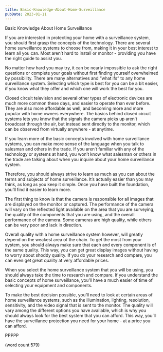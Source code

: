 ```yaml
---
title: Basic-Knowledge-About-Home-Surveillance
pubDate: 2023-01-11
---
```


Basic Knowledge About Home Surveillance

If you are interested in protecting your home with a surveillance system, you should first grasp the concepts of the technology.  There are several home surveillance systems to choose from, making it in your best interest to learn all you can.  Most aren’t hard to install or monitor - providing you have the right guide to assist you.

No matter how hard you may try, it can be nearly impossible to ask the right questions or complete your goals without first finding yourself overwhelmed by possibility.  There are many alternatives and “what ifs” to any home surveillance system.  Selecting which type is best for you can be a bit easier, if you know what they offer and which one will work the best for you.

Closed circuit television and several other types of electronic devices are much more common these days, and easier to operate than ever before.  They are also more affordable as well, and becoming more and more popular with home owners everywhere.  The basics behind closed circuit systems lets you know that the signals the camera picks up aren’t broadcast through the air, but instead sent directly to the monitor, which can be observed from virtually anywhere - at anytime.

If you learn more of the basic concepts involved with home surveillance systems, you can make more sense of the language when you talk to salesman and others in the trade.  If you aren’t familiar with any of the technology or systems at hand, you won’t know what salesman or others in the trade are talking about when you inquire about your home surveillance system.

Therefore, you should always strive to learn as much as you can about the terms and subjects of home surveillance.  It’s actually easier than you may think, as long as you keep it simple.  Once you have built the foundation, you’ll find it easier to learn more.  

The first thing to know is that the camera is responsible for all images that are displayed on the monitor or captured.  The performance of the camera will vary on the reflected light available on the area that you are surveying, the quality of the components that you are using, and the overall performance of the camera.  Some cameras are high quality, while others can be very poor and lack in direction.

Overall quality with a home surveillance system however, will greatly depend on the weakest area of the chain.  To get the most from your system, you should always make sure that each and every component is of the same quality.  This way, you can get great display images without having to worry about shoddy quality.  If you do your research and compare, you can even get great quality at very affordable prices.

When you select the home surveillance system that you will be using, you should always take the time to research and compare.  If you understand the basic concepts of home surveillance, you’ll have a much easier of time of selecting your equipment and components.  

To make the best decision possible, you’ll need to look at certain areas of home surveillance systems, such as the illumination, lighting, resolution, sensitivity, and the video signal that is sent to the monitor.  The quality will vary among the different options you have available, which is why you should always look for the best system that you can afford.  This way, you’ll have the surveillance protection you need for your home - at a price you can afford.

PPPPP

(word count 579)